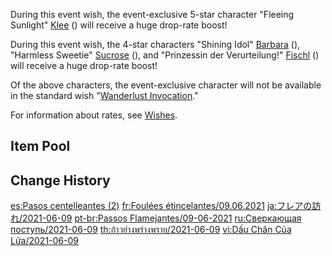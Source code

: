 {{Wish
|name              = Sparkling Steps 2021-06-09
|image             = Sparkling Steps 2021-06-09.png
|type              = Character Event
|duration          = event
|time_start        = 2021-06-09 11:00:00
|time_start_offset = UTC+8
|time_end          = 2021-06-29 17:59:00
|link              = https://genshin.hoyoverse.com/en/news/detail/13294
|preceding         = Born of Ocean Swell/2021-05-18
|succeeding        = Leaves in the Wind/2021-06-29
|alongside         = Epitome Invocation/2021-06-09
|previous          = Sparkling Steps/2020-10-20
|next              = Sparkling Steps/2022-07-13
}}
During this event wish, the event-exclusive 5-star character "Fleeing Sunlight" [[Klee]] ({{Pyro}}) will receive a huge drop-rate boost!

During this event wish, the 4-star characters "Shining Idol" [[Barbara]] ({{Hydro}}), "Harmless Sweetie" [[Sucrose]] ({{Anemo}}), and "Prinzessin der Verurteilung!" [[Fischl]] ({{Electro}}) will receive a huge drop-rate boost!

Of the above characters, the event-exclusive character will not be available in the standard wish "[[Wanderlust Invocation]]."

For information about rates, see [[Wishes]].

==Item Pool==
{{Wish Pool
|^Klee
|^Barbara
|^Sucrose
|^Fischl
|Diluc
|Jean
|Keqing
|Mona
|Qiqi
|Beidou
|Bennett
|Chongyun
|Diona
|Ningguang
|Noelle
|Razor
|Rosaria
|Xiangling
|Xingqiu
|Xinyan
|Yanfei
|Dragon's Bane
|Eye of Perception
|Favonius Codex
|Favonius Greatsword
|Favonius Lance
|Favonius Sword
|Favonius Warbow
|Lion's Roar
|Rainslasher
|Rust
|Sacrificial Bow
|Sacrificial Fragments
|Sacrificial Greatsword
|Sacrificial Sword
|The Bell
|The Flute
|The Stringless
|The Widsith
|Black Tassel
|Bloodtainted Greatsword
|Cool Steel
|Debate Club
|Emerald Orb
|Ferrous Shadow
|Harbinger of Dawn
|Magic Guide
|Raven Bow
|Sharpshooter's Oath
|Skyrider Sword
|Slingshot
|Thrilling Tales of Dragon Slayers
}}

==Change History==
{{Change History|1.6}}

[[es:Pasos centelleantes (2)]]
[[fr:Foulées étincelantes/09.06.2021]]
[[ja:フレアの訪れ/2021-06-09]]
[[pt-br:Passos Flamejantes/09-06-2021]]
[[ru:Сверкающая поступь/2021-06-09]]
[[th:ก้าวย่างพร่างพราย/2021-06-09]]
[[vi:Dấu Chân Của Lửa/2021-06-09]]